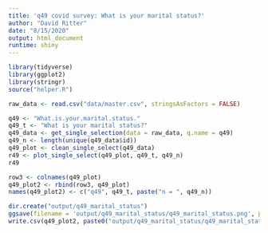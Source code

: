 ```yaml
---
title: 'q49 covid survey: What is your marital status?'
author: "David Ritter"
date: "8/15/2020"
output: html_document
runtime: shiny
---
```


```r
library(tidyverse)
library(ggplot2)
library(stringr)
source("helper.R")
```

```r
raw_data <- read.csv("data/master.csv", stringsAsFactors = FALSE)
```

```r
q49 <- "What.is.your.marital.status."
q49_t <- "What is your marital status?"
q49_data <- get_single_selection(data = raw_data, q.name = q49)
q49_n <- length(unique(q49_data$id))
q49_plot <- clean_single_select(q49_data)
r49 <- plot_single_select(q49_plot, q49_t, q49_n)
r49
```

```r
row3 <- colnames(q49_plot)
q49_plot2 <- rbind(row3, q49_plot)
names(q49_plot2) <- c("q49", q49_t, paste("n = ", q49_n))
```

```r
dir.create("output/q49_marital_status")
ggsave(filename = 'output/q49_marital_status/q49_marital_status.png', plot = r49, device = 'png')
write.csv(q49_plot2, paste0("output/q49_marital_status/q49_marital_status_", q49_n,".csv"), row.names=F)
```



